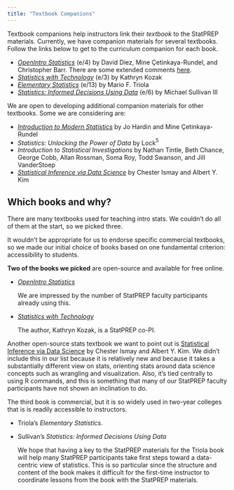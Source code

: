 ```yaml
---
title: "Textbook Companions"
---
```


Textbook companions help instructors link their *textbook* to the StatPREP materials. Currently, we have companion materials for several textbooks. Follow the links below to get to the curriculum companion for each book.

- *[OpenIntro Statistics](files/Books/OpenIntro/index.html)* (e/4) by David Diez, Mine Çetinkaya-Rundel, and Christopher Barr. There are some extended comments [here](files/Books/OpenIntro/comments_openintro.html).
- *[Statistics with Technology](files/Books/StatsWithTechnology/index.html)* (e/3) by Kathryn Kozak
- *[Elementary Statistics](files/Books/Triola/index.html)* (e/13) by Mario F. Triola
- *[Statistics: Informed Decisions Using Data](files/Books/Sullivan/index.html)* (e/6) by Michael Sullivan III




We are open to developing additional companion materials for other textbooks. Some we are considering are:

- *[Introduction to Modern Statistics](https://openintro-ims.netlify.app/index.html)* by Jo Hardin and Mine Çetinkaya-Rundel
- *Statistics: Unlocking the Power of Data* by Lock$^5$
- *Introduction to Statistical Investigations* by Nathan Tintle, Beth Chance, George Cobb, Allan Rossman, Soma Roy, Todd Swanson, and Jill VanderStoep
- *[Statistical Inference via Data Science](https://moderndive.com/)* by Chester Ismay and Albert Y. Kim


## Which books and why?

There are many textbooks used for teaching intro stats. We couldn't do all of them at the start, so we picked three.

It wouldn't be appropriate for us to endorse specific commercial textbooks, so we made our initial choice of books based on one fundamental criterion: accessibility to students.

**Two of the books we picked** are open-source and  available for free online.

- *[OpenIntro Statistics](https://leanpub.com/openintro-statistics)*

    We are impressed by the number of StatPREP faculty  participants already using this.

- *[Statistics with Technology](https://www.coconino.edu/open-source-textbooks#statistics-using-technology-3rd-edition-by-kathryn-kozak)*

    The author, Kathryn Kozak, is a StatPREP co-PI. 

Another open-source stats textbook we want to point out is [Statistical Inference via Data Science](https://moderndive.com/) by Chester Ismay and Albert Y. Kim.  We didn't include this in our list because it is relatively new and because it takes a substantially different view on stats,  orienting stats around data science concepts such as wrangling and visualization. Also, it's tied centrally to using R commands, and this is something that many of our StatPREP faculty participants have not shown an inclination to do.

The third book is commercial, but it is so widely used in two-year colleges that is is readily accessible to instructors.

- Triola's *Elementary Statistics*.
- Sullivan's *Statistics: Informed Decisions Using Data*

    We hope that having a key to the StatPREP materials for the Triola book will help many StatPREP participants take first steps toward a data-centric view of statistics. This is so particular since the structure and content of the book makes it difficult for the first-time instructor to coordinate lessons from the book with the StatPREP materials.


